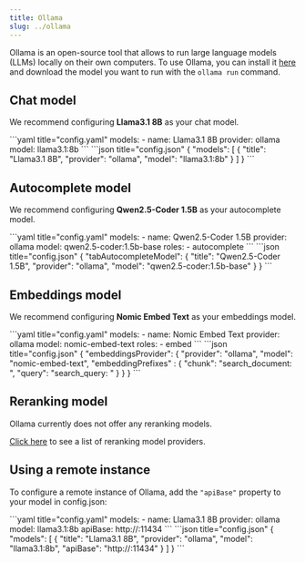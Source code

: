 ```yaml
---
title: Ollama
slug: ../ollama
---
```



Ollama is an open-source tool that allows to run large language models (LLMs) locally on their own computers. To use Ollama, you can install it [here](https://ollama.ai/download) and download the model you want to run with the `ollama run` command.

## Chat model

We recommend configuring **Llama3.1 8B** as your chat model.

<Tabs groupId="config-example">
    <TabItem value="yaml" label="YAML">
    ```yaml title="config.yaml"
    models:
      - name: Llama3.1 8B
        provider: ollama
        model: llama3.1:8b
    ```
    </TabItem>
    <TabItem value="json" label="JSON">
    ```json title="config.json"
    {
      "models": [
        {
          "title": "Llama3.1 8B",
          "provider": "ollama",
          "model": "llama3.1:8b"
        }
      ]
    }
    ```
    </TabItem>
</Tabs>

## Autocomplete model

We recommend configuring **Qwen2.5-Coder 1.5B** as your autocomplete model.

<Tabs groupId="config-example">
    <TabItem value="yaml" label="YAML">
    ```yaml title="config.yaml"
    models:
      - name: Qwen2.5-Coder 1.5B
        provider: ollama
        model: qwen2.5-coder:1.5b-base
        roles:
          - autocomplete
    ```
    </TabItem>
    <TabItem value="json" label="JSON">
    ```json title="config.json"
    {
      "tabAutocompleteModel": {
        "title": "Qwen2.5-Coder 1.5B",
        "provider": "ollama",
        "model": "qwen2.5-coder:1.5b-base"
      }
    }
    ```
    </TabItem>
</Tabs>

## Embeddings model

We recommend configuring **Nomic Embed Text** as your embeddings model.

<Tabs groupId="config-example">
    <TabItem value="yaml" label="YAML">
    ```yaml title="config.yaml"
    models:
      - name: Nomic Embed Text
        provider: ollama
        model: nomic-embed-text
        roles:
          - embed
    ```
    </TabItem>
    <TabItem value="json" label="JSON">
    ```json title="config.json"
    {
      "embeddingsProvider": {
        "provider": "ollama",
        "model": "nomic-embed-text",
        "embeddingPrefixes" : {
          "chunk": "search_document: ",
          "query": "search_query: "
        }
      }
    }
    ```
    </TabItem>
</Tabs>

## Reranking model

Ollama currently does not offer any reranking models.

[Click here](../../model-roles/reranking.mdx) to see a list of reranking model providers.

## Using a remote instance

To configure a remote instance of Ollama, add the `"apiBase"` property to your model in config.json:

<Tabs groupId="config-example">
    <TabItem value="yaml" label="YAML">
    ```yaml title="config.yaml"
    models:
      - name: Llama3.1 8B
        provider: ollama
        model: llama3.1:8b
        apiBase: http://<my endpoint>:11434
    ```
    </TabItem>
    <TabItem value="json" label="JSON">
    ```json title="config.json"
    {
      "models": [
        {
          "title": "Llama3.1 8B",
          "provider": "ollama",
          "model": "llama3.1:8b",
          "apiBase": "http://<my endpoint>:11434"
        }
      ]
    }
    ```
    </TabItem>
</Tabs>
